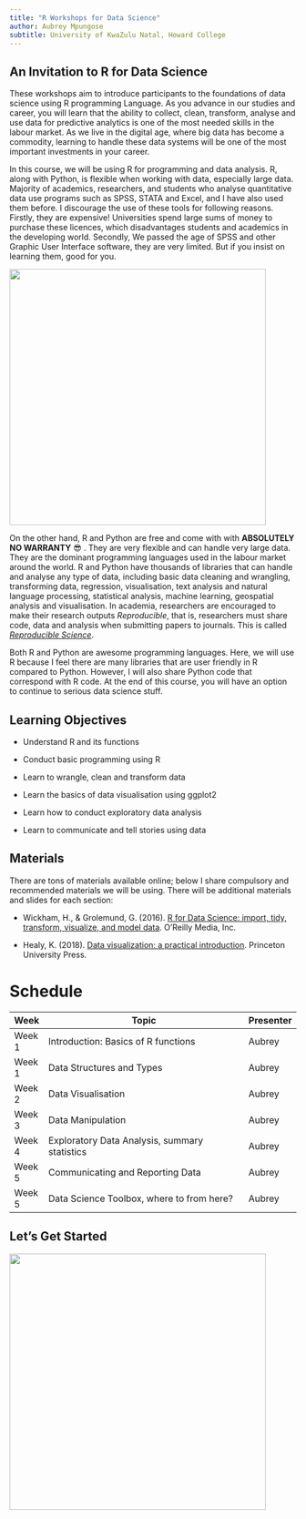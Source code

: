 ```yaml
---
title: "R Workshops for Data Science"
author: Aubrey Mpungose
subtitle: University of KwaZulu Natal, Howard College
---
```


## An Invitation to R for Data Science

These workshops aim to introduce participants to the foundations of data science using R programming Language. As you advance in our studies and career, you will learn that the ability to collect, clean, transform, analyse and use data for predictive analytics is one of the most needed skills in the labour market. As we live in the digital age, where big data has become a commodity, learning to handle these data systems will be one of the most important investments in your career.

In this course, we will be using R for programming and data analysis. R, along with Python, is flexible when working with data, especially large data. Majority of academics, researchers, and students who analyse quantitative data use programs such as SPSS, STATA and Excel, and I have also used them before. I discourage the use of these tools for following reasons. Firstly, they are expensive! Universities spend large sums of money to purchase these licences, which disadvantages students and academics in the developing world. Secondly, We passed the age of SPSS and other Graphic User Interface software, they are very limited. But if you insist on learning them, good for you.

![](images/future.png){width=450}

On the other hand, R and Python are free and come with with **ABSOLUTELY NO WARRANTY** 😎 . They are very flexible and can handle very large data. They are the dominant programming languages used in the labour market around the world. R and Python have thousands of libraries that can handle and analyse any type of data, including basic data cleaning and wrangling, transforming data, regression, visualisation, text analysis and natural language processing, statistical analysis, machine learning, geospatial analysis and visualisation. In academia, researchers are encouraged to make their research outputs _Reproducible_, that is, researchers must share code, data and analysis when submitting papers to journals. This is called [*Reproducible Science*](https://www.nature.com/articles/s41562-016-0021). 


Both R and Python are awesome programming languages. Here, we will use R because I feel there are many libraries that are user friendly in R compared to Python. However, I will also share Python code that correspond with R code. At the end of this course, you will have an option to continue to serious data science stuff. 

## Learning Objectives

-   Understand R and its functions

-   Conduct basic programming using R

-   Learn to wrangle, clean and transform  data

-   Learn the basics of data visualisation using ggplot2

-   Learn how to conduct exploratory data analysis

-   Learn to communicate and tell stories using data

## Materials

There are tons of materials available online; below I share compulsory and recommended materials we will be using. There will be additional materials and slides for each section:

-   Wickham, H., & Grolemund, G. (2016). [R for Data Science: import, tidy, transform, visualize, and model data](https://r4ds.hadley.nz/). O'Reilly Media, Inc.

-   Healy, K. (2018). [Data visualization: a practical introduction](https://socviz.co/). Princeton University Press.


# Schedule

| Week   | Topic                                            | Presenter |
|--------|--------------------------------------------------|-----------|
| Week 1 | Introduction: Basics of R functions              | Aubrey    |
| Week 1 | Data Structures and Types                        | Aubrey    |
| Week 2 | Data Visualisation                               | Aubrey    |
| Week 3 | Data Manipulation                                | Aubrey    |
| Week 4 | Exploratory Data Analysis, summary statistics    | Aubrey    |
| Week 5 | Communicating and Reporting Data                 | Aubrey    |
| Week 5 | Data Science Toolbox, where to from here?        | Aubrey    |


## Let's Get Started

![](images/learn_r.png){width=450}
